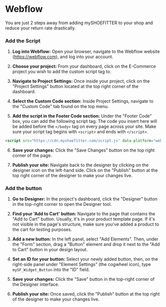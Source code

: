 # Webflow
 
You are just 2 steps away from adding mySHOEFITTER to your shop and reduce your return rate drastically.

### Add the Script

1. **Log into Webflow:** Open your browser, navigate to the Webflow website (https://webflow.com), and log into your account.

2. **Choose your project:** From your dashboard, click on the E-Commerce project you wish to add the custom script tag to.

3. **Navigate to Project Settings:** Once inside your project, click on the "Project Settings" button located at the top right corner of the dashboard.

4. **Select the Custom Code section:** Inside Project Settings, navigate to the "Custom Code" tab found on the top menu.

5. **Add the script in the Footer Code section:** Under the "Footer Code" box, you can add the following script tag. The code you insert here will be added before the `</body>` tag on every page across your site. Make sure your script tag begins with `<script>` and ends with `</script>`.

```html filename="index.html" {3} copy
<script src="https://cdn.myshoefitter.com/script.js" data-platform="webflow" defer></script>
```

6. **Save your changes:** Click the "Save Changes" button on the top right corner of the page.

7. **Publish your site:** Navigate back to the designer by clicking on the designer icon on the left-hand side. Click on the "Publish" button at the top right corner of the designer to make your changes live.

### Add the button

1. **Go to Designer:** In the project's dashboard, click the "Designer" button in the top-right corner to open the Designer tool.

2. **Find your 'Add to Cart' button:** Navigate to the page that contains the "Add to Cart" button. Usually, it's in your product template page. If it's not visible in the page's structure, make sure you've added a product to the cart for testing purposes.

3. **Add a new button:** In the left panel, select "Add Elements". Then, under the "Form" section, drag a "Button" element and drop it next to the "Add to Cart" button in your design layout.

4. **Set an ID for your button:** Select your newly added button, then, on the right-side panel under "Element Settings" (the cogwheel icon), type `mySF_Widget_Button` into the "ID" field.

5. **Save your changes:** Click the "Save" button in the top-right corner of the Designer interface.

6. **Publish your site:** Once saved, click the "Publish" button at the top right of the designer to make your changes live.
